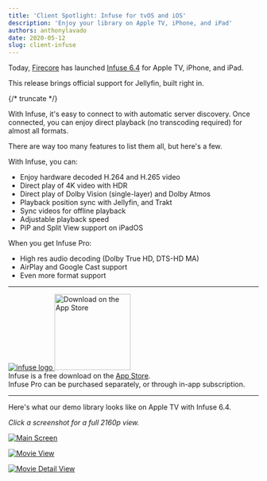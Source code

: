 ```yaml
---
title: 'Client Spotlight: Infuse for tvOS and iOS'
description: 'Enjoy your library on Apple TV, iPhone, and iPad'
authors: anthonylavado
date: 2020-05-12
slug: client-infuse
---
```


Today, [Firecore](https://firecore.com) has launched [Infuse 6.4](https://firecore.com/infuse) for Apple TV, iPhone, and iPad.

This release brings official support for Jellyfin, built right in.

{/* truncate */}

With Infuse, it's easy to connect to with automatic server discovery. Once connected, you can enjoy direct playback (no transcoding required) for almost all formats.

There are way too many features to list them all, but here's a few.

With Infuse, you can:

- Enjoy hardware decoded H.264 and H.265 video
- Direct play of 4K video with HDR
- Direct play of Dolby Vision (single-layer) and Dolby Atmos
- Playback position sync with Jellyfin, and Trakt
- Sync videos for offline playback
- Adjustable playback speed
- PiP and Split View support on iPadOS

When you get Infuse Pro:

- High res audio decoding (Dolby True HD, DTS-HD MA)
- AirPlay and Google Cast support
- Even more format support

---

<a href='https://apps.apple.com/app/id1136220934?mt=8'>
  <img style={{ height: '77px' }} src={require('./infuse-6-icon.png').default} alt='infuse logo' />
  <img
    style={{ paddingLeft: '20px' }}
    width='153'
    alt='Download on the App Store'
    src='/images/store-icons/app-store.svg'
  />
</a>
<br />
Infuse is a free download on the <a href='https://apps.apple.com/app/id1136220934?mt=8'>App Store</a>.
<br />
Infuse Pro can be purchased separately, or through in-app subscription.

---

Here's what our demo library looks like on Apple TV with Infuse 6.4.

_Click a screenshot for a full 2160p view._

[![Main Screen](./infuse-screenshot-1-thumb.png)](./infuse-screenshot-1.png)

[![Movie View](./infuse-screenshot-2-thumb.png)](./infuse-screenshot-2.png)

[![Movie Detail View](./infuse-screenshot-3-thumb.png)](./infuse-screenshot-3.png)
